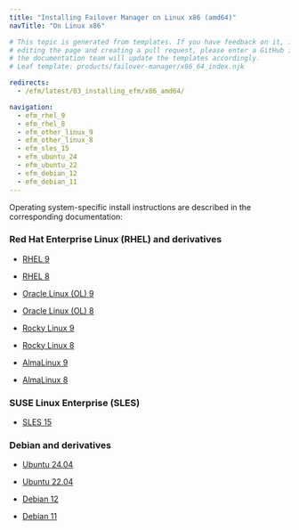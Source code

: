 ```yaml
---
title: "Installing Failover Manager on Linux x86 (amd64)"
navTitle: "On Linux x86"

# This topic is generated from templates. If you have feedback on it, instead of
# editing the page and creating a pull request, please enter a GitHub issue and
# the documentation team will update the templates accordingly.
# Leaf template: products/failover-manager/x86_64_index.njk

redirects:
  - /efm/latest/03_installing_efm/x86_amd64/

navigation:
  - efm_rhel_9
  - efm_rhel_8
  - efm_other_linux_9
  - efm_other_linux_8
  - efm_sles_15
  - efm_ubuntu_24
  - efm_ubuntu_22
  - efm_debian_12
  - efm_debian_11
---
```


Operating system-specific install instructions are described in the corresponding documentation:

### Red Hat Enterprise Linux (RHEL) and derivatives

- [RHEL 9](efm_rhel_9)

- [RHEL 8](efm_rhel_8)

- [Oracle Linux (OL) 9](efm_rhel_9)

- [Oracle Linux (OL) 8](efm_rhel_8)

- [Rocky Linux 9](efm_other_linux_9)

- [Rocky Linux 8](efm_other_linux_8)

- [AlmaLinux 9](efm_other_linux_9)

- [AlmaLinux 8](efm_other_linux_8)

### SUSE Linux Enterprise (SLES)

- [SLES 15](efm_sles_15)

### Debian and derivatives

- [Ubuntu 24.04](efm_ubuntu_24)

- [Ubuntu 22.04](efm_ubuntu_22)

- [Debian 12](efm_debian_12)

- [Debian 11](efm_debian_11)
